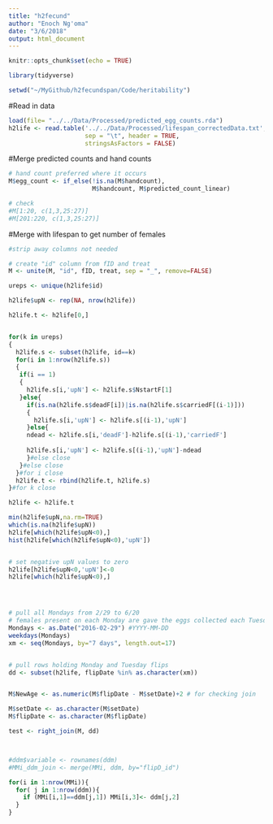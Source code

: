 ```yaml
---
title: "h2fecund"
author: "Enoch Ng'oma"
date: "3/6/2018"
output: html_document
---
```


```r
knitr::opts_chunk$set(echo = TRUE)

library(tidyverse)

setwd("~/MyGithub/h2fecundspan/Code/heritability")
```

#Read in data

```r
load(file= "../../Data/Processed/predicted_egg_counts.rda")
h2life <- read.table('../../Data/Processed/lifespan_correctedData.txt',
                     sep = "\t", header = TRUE,
                     stringsAsFactors = FALSE)
```

#Merge predicted counts and hand counts

```r
# hand count preferred where it occurs
M$egg_count <- if_else(!is.na(M$handcount), 
                       M$handcount, M$predicted_count_linear)

# check
#M[1:20, c(1,3,25:27)]
#M[201:220, c(1,3,25:27)]

```

#Merge with lifespan to get number of females


```r

#strip away columns not needed

# create "id" column from fID and treat
M <- unite(M, "id", fID, treat, sep = "_", remove=FALSE)

ureps <- unique(h2life$id)

h2life$upN <- rep(NA, nrow(h2life))

h2life.t <- h2life[0,]


for(k in ureps)
{
  h2life.s <- subset(h2life, id==k)
  for(i in 1:nrow(h2life.s))
  {
   if(i == 1)
   {
     h2life.s[i,'upN'] <- h2life.s$NstartF[1]
   }else{
     if(is.na(h2life.s$deadF[i])|is.na(h2life.s$carriedF[(i-1)]))
     {
       h2life.s[i,'upN'] <- h2life.s[(i-1),'upN']
     }else{
     ndead <- h2life.s[i,'deadF']-h2life.s[(i-1),'carriedF']
     
     h2life.s[i,'upN'] <- h2life.s[(i-1),'upN']-ndead
     }#else close
   }#else close
  }#for i close
  h2life.t <- rbind(h2life.t, h2life.s)
}#for k close

h2life <- h2life.t

min(h2life$upN,na.rm=TRUE)
which(is.na(h2life$upN))
h2life[which(h2life$upN<0),]
hist(h2life[which(h2life$upN<0),'upN'])


# set negative upN values to zero
h2life[h2life$upN<0,'upN']<-0
h2life[which(h2life$upN<0),]




# pull all Mondays from 2/29 to 6/20
# females present on each Monday are gave the eggs collected each Tuesday
Mondays <- as.Date("2016-02-29") #YYYY-MM-DD
weekdays(Mondays)
xm <- seq(Mondays, by="7 days", length.out=17)


# pull rows holding Monday and Tuesday flips
dd <- subset(h2life, flipDate %in% as.character(xm))


M$NewAge <- as.numeric(M$flipDate - M$setDate)+2 # for checking join

M$setDate <- as.character(M$setDate)
M$flipDate <- as.character(M$flipDate)

test <- right_join(M, dd)



#ddm$variable <- rownames(ddm)
#MMi_ddm_join <- merge(MMi, ddm, by="flipD_id")

for(i in 1:nrow(MMi)){
  for( j in 1:nrow(ddm)){
    if (MMi[i,1]==ddm[j,1]) MMi[i,3]<- ddm[j,2]
  }
}
```






```r
```


```r
```


```r
```